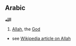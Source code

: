 ==Arabic==
'''الله'''
# [[Allah]], the [[God]]

*see [http://en.wikipedia.org/wiki/Allah Wikipedia article on Allah]